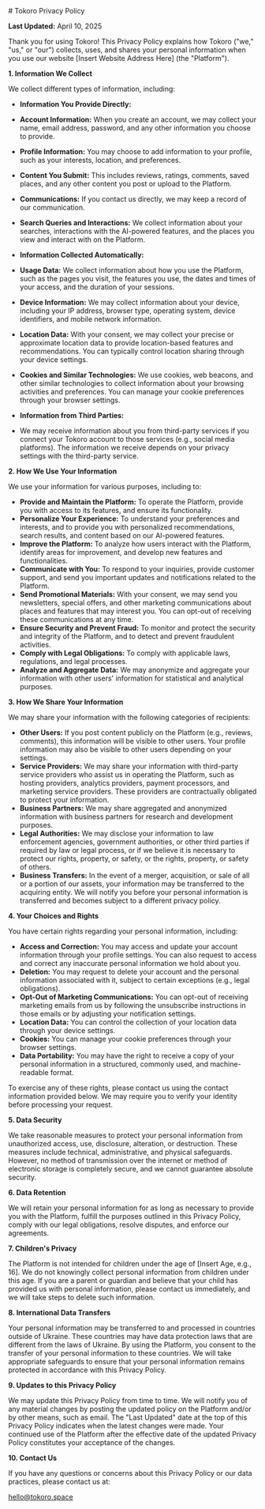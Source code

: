 <article className={'py-24 px-4 md:px-8 lg:px-16'}>
  # Tokoro Privacy Policy

**Last Updated:** April 10, 2025

Thank you for using Tokoro! This Privacy Policy explains how Tokoro ("we," "us," or "our") collects, uses, and shares your personal information when you use our website [Insert Website Address Here] (the "Platform").

**1. Information We Collect**

We collect different types of information, including:

- **Information You Provide Directly:**
- **Account Information:** When you create an account, we may collect your name, email address, password, and any other information you choose to provide.
- **Profile Information:** You may choose to add information to your profile, such as your interests, location, and preferences.
- **Content You Submit:** This includes reviews, ratings, comments, saved places, and any other content you post or upload to the Platform.
- **Communications:** If you contact us directly, we may keep a record of our communication.
- **Search Queries and Interactions:** We collect information about your searches, interactions with the AI-powered features, and the places you view and interact with on the Platform.

- **Information Collected Automatically:**
- **Usage Data:** We collect information about how you use the Platform, such as the pages you visit, the features you use, the dates and times of your access, and the duration of your sessions.
- **Device Information:** We may collect information about your device, including your IP address, browser type, operating system, device identifiers, and mobile network information.
- **Location Data:** With your consent, we may collect your precise or approximate location data to provide location-based features and recommendations. You can typically control location sharing through your device settings.
- **Cookies and Similar Technologies:** We use cookies, web beacons, and other similar technologies to collect information about your browsing activities and preferences. You can manage your cookie preferences through your browser settings.

- **Information from Third Parties:**
- We may receive information about you from third-party services if you connect your Tokoro account to those services (e.g., social media platforms). The information we receive depends on your privacy settings with the third-party service.

**2. How We Use Your Information**

We use your information for various purposes, including to:

- **Provide and Maintain the Platform:** To operate the Platform, provide you with access to its features, and ensure its functionality.
- **Personalize Your Experience:** To understand your preferences and interests, and to provide you with personalized recommendations, search results, and content based on our AI-powered features.
- **Improve the Platform:** To analyze how users interact with the Platform, identify areas for improvement, and develop new features and functionalities.
- **Communicate with You:** To respond to your inquiries, provide customer support, and send you important updates and notifications related to the Platform.
- **Send Promotional Materials:** With your consent, we may send you newsletters, special offers, and other marketing communications about places and features that may interest you. You can opt-out of receiving these communications at any time.
- **Ensure Security and Prevent Fraud:** To monitor and protect the security and integrity of the Platform, and to detect and prevent fraudulent activities.
- **Comply with Legal Obligations:** To comply with applicable laws, regulations, and legal processes.
- **Analyze and Aggregate Data:** We may anonymize and aggregate your information with other users' information for statistical and analytical purposes.

**3. How We Share Your Information**

We may share your information with the following categories of recipients:

- **Other Users:** If you post content publicly on the Platform (e.g., reviews, comments), this information will be visible to other users. Your profile information may also be visible to other users depending on your settings.
- **Service Providers:** We may share your information with third-party service providers who assist us in operating the Platform, such as hosting providers, analytics providers, payment processors, and marketing service providers. These providers are contractually obligated to protect your information.
- **Business Partners:** We may share aggregated and anonymized information with business partners for research and development purposes.
- **Legal Authorities:** We may disclose your information to law enforcement agencies, government authorities, or other third parties if required by law or legal process, or if we believe it is necessary to protect our rights, property, or safety, or the rights, property, or safety of others.
- **Business Transfers:** In the event of a merger, acquisition, or sale of all or a portion of our assets, your information may be transferred to the acquiring entity. We will notify you before your personal information is transferred and becomes subject to a different privacy policy.

**4. Your Choices and Rights**

You have certain rights regarding your personal information, including:

- **Access and Correction:** You may access and update your account information through your profile settings. You can also request to access and correct any inaccurate personal information we hold about you.
- **Deletion:** You may request to delete your account and the personal information associated with it, subject to certain exceptions (e.g., legal obligations).
- **Opt-Out of Marketing Communications:** You can opt-out of receiving marketing emails from us by following the unsubscribe instructions in those emails or by adjusting your notification settings.
- **Location Data:** You can control the collection of your location data through your device settings.
- **Cookies:** You can manage your cookie preferences through your browser settings.
- **Data Portability:** You may have the right to receive a copy of your personal information in a structured, commonly used, and machine-readable format.

To exercise any of these rights, please contact us using the contact information provided below. We may require you to verify your identity before processing your request.

**5. Data Security**

We take reasonable measures to protect your personal information from unauthorized access, use, disclosure, alteration, or destruction. These measures include technical, administrative, and physical safeguards. However, no method of transmission over the internet or method of electronic storage is completely secure, and we cannot guarantee absolute security.

**6. Data Retention**

We will retain your personal information for as long as necessary to provide you with the Platform, fulfill the purposes outlined in this Privacy Policy, comply with our legal obligations, resolve disputes, and enforce our agreements.

**7. Children's Privacy**

The Platform is not intended for children under the age of [Insert Age, e.g., 16]. We do not knowingly collect personal information from children under this age. If you are a parent or guardian and believe that your child has provided us with personal information, please contact us immediately, and we will take steps to delete such information.

**8. International Data Transfers**

Your personal information may be transferred to and processed in countries outside of Ukraine. These countries may have data protection laws that are different from the laws of Ukraine. By using the Platform, you consent to the transfer of your personal information to these countries. We will take appropriate safeguards to ensure that your personal information remains protected in accordance with this Privacy Policy.

**9. Updates to this Privacy Policy**

We may update this Privacy Policy from time to time. We will notify you of any material changes by posting the updated policy on the Platform and/or by other means, such as email. The "Last Updated" date at the top of this Privacy Policy indicates when the latest changes were made. Your continued use of the Platform after the effective date of the updated Privacy Policy constitutes your acceptance of the changes.

**10. Contact Us**

If you have any questions or concerns about this Privacy Policy or our data practices, please contact us at:

[hello@tokoro.space](mailto:hello@tokoro.space)

</article>
